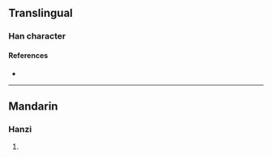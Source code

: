 {{character info/new}}
==Translingual==

===Han character===
{{Han char|rn=96|rad=玉|as=07|sn=11|four=12127|canj=MGUON|ids=⿰𤣩岑}}

====References====
* {{Han ref|kx=0733.150|dkj=21024|hdz=21117.060|uh=740C|ud=29708|bh=D676|bd=54902}}

----

==Mandarin==

===Hanzi===
{{cmn-hanzi|pin=[[líng]] ([[ling2]])|wg=ling<sup>2</sup>}}

# {{defn|lang=cmn|sort=玉07}}